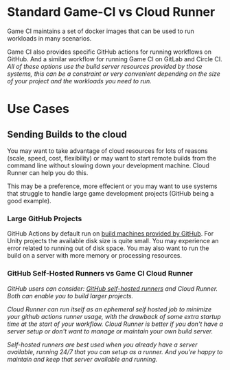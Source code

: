 # Standard Game-CI vs Cloud Runner

Game CI maintains a set of docker images that can be used to run workloads in many scenarios.

Game CI also provides specific GitHub actions for running workflows on GitHub. And a similar workflow for running Game CI on GitLab and Circle CI.
_All of these options use the build server resources provided by those systems, this can be a constraint or very convenient depending on the size of your project and the workloads you need to run._

# Use Cases

## Sending Builds to the cloud

You may want to take advantage of cloud resources for lots of reasons (scale, speed, cost, flexibility) or may want to start remote builds from the command line without slowing down your development machine. Cloud Runner can help you do this.

This may be a preference, more effecient or you may want to use systems that struggle to handle large game development projects (GitHub being a good example).

### Large GitHub Projects

GitHub Actions by default run on [build machines provided by GitHub](https://docs.github.com/en/actions/using-github-hosted-runners/about-github-hosted-runners). For Unity projects the available disk size is quite small. You may experience an error related to running out of disk space. You may also want to run the build on a server with more memory or processing resources.

### GitHub Self-Hosted Runners vs Game CI Cloud Runner

_GitHub users can consider: [GitHub self-hosted runners](https://docs.github.com/en/actions/hosting-your-own-runners/about-self-hosted-runners) and Cloud Runner. Both can enable you to build larger projects._

_Cloud Runner can run itself as an ephemeral self hosted job to minimize your github actions runner usage, with the drawback of some extra startup time at the start of your workflow. Cloud Runner is better if you don't have a server setup or don't want to manage or maintain your own build server._

_Self-hosted runners are best used when you already have a server available, running 24/7 that you can setup as a runner. And you're happy to maintain and keep that server available and running._
